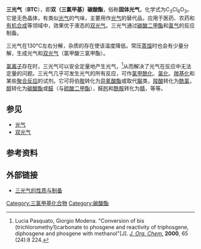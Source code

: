 {{Chembox
| Name = 三光气
| ImageFile = Triphosgene-skeletal.png
| ImageFile1 =Triphosgene-3D-vdW.png
| ImageName = 三光气
| ImageSize =
| IUPACName = Bis (trichloromethyl) carbonate
| OtherNames = 双（三氯甲基）碳酸酯、固体光气
| Abbreviation = BTC
|Section1={{Chembox Identifiers
| ChemSpiderID_Ref = {{chemspidercite|correct|chemspider}}
| ChemSpiderID = 85216
| InChI = 1/C3Cl6O3/c4-2(5,6)11-1(10)12-3(7,8)9
| InChIKey = UCPYLLCMEDAXFR-UHFFFAOYAA
| StdInChI_Ref = {{stdinchicite|correct|chemspider}}
| StdInChI = 1S/C3Cl6O3/c4-2(5,6)11-1(10)12-3(7,8)9
| StdInChIKey_Ref = {{stdinchicite|correct|chemspider}}
| StdInChIKey = UCPYLLCMEDAXFR-UHFFFAOYSA-N
| CASNo_Ref = {{cascite|changed|??}}
| CASNo = 32315-10-9
| PubChem = 94429
| SMILES = ClC(Cl)(Cl)OC(=O)OC(Cl)(Cl)Cl
}}
|Section2 = {{Chembox Properties
| Formula = C<sub>3</sub>Cl<sub>6</sub>O<sub>3</sub>
| MolarMass = 296.748 
| Appearance =
| Density =
| MeltingPtC = 80
| BoilingPtC = 206
| Solubility = 反应}}
| Section3 = {{Chembox Hazards
| ExternalMSDS =[https://fscimage.fishersci.com/msds/97949.htm MSDS]
| FlashPt =
| Autoignition = }}
}}
'''三光气'''（'''BTC'''），即'''双（三氯甲基）碳酸酯'''，俗称'''固体光气'''，化学式为C<sub>3</sub>Cl<sub>6</sub>O<sub>3</sub>。它是无色晶体，有类似[[光气|光气]]的气味，主要用作[[光气|光气]]的替代品，应用于医药、农药和[[有机合成|有机合成]]等领域中，效果优于液态的[[双光气|双光气]]。三光气通过[[碳酸二甲酯|碳酸二甲酯]]和[[氯气|氯气]]的反应制备。

三光气在130°C左右分解，杂质的存在使该温度降低。常压[[蒸馏|蒸馏]]时也会有少量分解，生成光气和[[双光气|双光气]]（氯甲酸三氯甲酯）。

[[氯离子|氯离子]]存在时，三光气可以安全定量地产生光气，<ref>Lucia Pasquato, Giorgio Modena. "Conversion of bis (trichloromethy1)carbonate to phosgene and reactivity of triphosgene, diphosgene and phosgene with methanol"[J]. ''[[J._Org._Chem.|J. Org. Chem.]]'' '''2000''', 65 (24):8 224.</ref>从而解决了光气在反应中无法定量的问题。三光气几乎可发生光气的所有反应，可作[[氯甲酰化|氯甲酰化]]、[[氯化|氯化]]、[[羰基化|羰基化]]和某些[[聚合反应|聚合反应]]的试剂。它可将伯[[胺|胺]]转化为[[异氰酸酯|异氰酸酯]]或取代[[脲|脲]]类，[[羧酸|羧酸]]转化为[[酰氯|酰氯]]，[[醇|醇]]转化为[[碳酸酯|碳酸酯]]或[[醛|醛]]（与[[硫酸二甲酯|硫酸二甲酯]]），醛[[肟|肟]]和[[酰胺|酰胺]]转化为[[腈|腈]]，等等。

== 参见 ==
* [[光气|光气]]
* [[双光气|双光气]]

== 参考资料 ==
<div class="references-small">
<references/>
</div>

== 外部链接 ==
*[http://ce.sysu.edu.cn/Echemi/ac151/speknowledge/pesubject/datas/%C8%FD%B9%E2%C6%F8%B5%C4%D0%D4%D6%CA%D3%EB%D6%C6%B1%B8.pdf 三光气的性质与制备]{{dead link|date=2017年11月 |bot=InternetArchiveBot |fix-attempted=yes }}

[[Category:三氯甲基化合物|Category:三氯甲基化合物]]
[[Category:碳酸酯|Category:碳酸酯]]